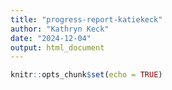 ```yaml
---
title: "progress-report-katiekeck"
author: "Kathryn Keck"
date: "2024-12-04"
output: html_document
---
```


```r
knitr::opts_chunk$set(echo = TRUE)
```

